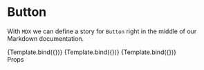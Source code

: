 
<Meta title="Story/Components/Button" component={Button} />

<Styles />

# Button

With `MDX` we can define a story for `Button` right in the middle of our
Markdown documentation.


<Canvas>
  <Story
    name="Normal"
    args={{ variant: 'normal' }}
    onClick={action('Medium button clicked')}
  >
    {Template.bind({})}
  </Story>
  <Story
    name="Large"
    args={{ variant: 'large' }}
    onClick={action('Large button clicked')}
  >
    {Template.bind({})}
  </Story>
  <Story
    name="Disable"
    args={{ disabled: true }}
    onClick={action('Disable button clicked')}
  >
    {Template.bind({})}
  </Story>
</Canvas>

<div class="subheading">Props</div>

<Space />
